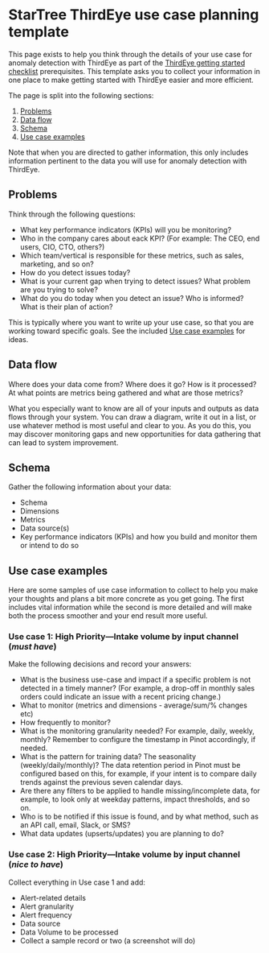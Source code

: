 
# StarTree ThirdEye use case planning template

This page exists to help you think through the details of your use case for anomaly detection with ThirdEye as part of the [ThirdEye getting started checklist](getting-started-checklist.md) prerequisites. This template asks you to collect your information in one place to make getting started with ThirdEye easier and more efficient.

The page is split into the following sections:
1. [Problems](#problems)
1. [Data flow](#data-flow)
1. [Schema](#schema)
1. [Use case examples](#use-case-examples)

Note that when you are directed to gather information, this only includes information pertinent to the data you will use for anomaly detection with ThirdEye.


## Problems

Think through the following questions:
- What key performance indicators (KPIs) will you be monitoring?
- Who in the company cares about eack KPI? (For example: The CEO, end users, CIO, CTO, others?)
- Which team/vertical is responsible for these metrics, such as sales, marketing, and so on?
- How do you detect issues today?
- What is your current gap when trying to detect issues? What problem are you trying to solve?
- What do you do today when you detect an issue? Who is informed? What is their plan of action?

This is typically where you want to write up your use case, so that you are working toward specific goals. See the included [Use case examples](#use-case-examples) for ideas.


## Data flow

Where does your data come from? Where does it go? How is it processed? At what points are metrics being gathered and what are those metrics?

What you especially want to know are all of your inputs and outputs as data flows through your system. You can draw a diagram, write it out in a list, or use whatever method is most useful and clear to you. As you do this, you may discover monitoring gaps and new opportunities for data gathering that can lead to system improvement.


## Schema

Gather the following information about your data:
- Schema
- Dimensions
- Metrics
- Data source(s)
- Key performance indicators (KPIs) and how you build and monitor them or intend to do so


## Use case examples

Here are some samples of use case information to collect to help you make your thoughts and plans a bit more concrete as you get going. The first includes vital information while the second is more detailed and will make both the process smoother and your end result more useful.

### Use case 1: High Priority&mdash;Intake volume by input channel (*must have*)

Make the following decisions and record your answers:
- What is the business use-case and impact if a specific problem is not detected in a timely manner? (For example, a drop-off in monthly sales orders could indicate an issue with a recent pricing change.)
- What to monitor (metrics and dimensions - average/sum/% changes etc)
- How frequently to monitor?
- What is the monitoring granularity needed? For example, daily, weekly, monthly? Remember to configure the timestamp in Pinot accordingly, if needed.
- What is the pattern for training data? The seasonality (weekly/daily/monthly)? The data retention period in Pinot must be configured based on this, for example, if your intent is to compare daily trends against the previous seven calendar days.
- Are there any filters to be applied to handle missing/incomplete data, for example, to look only at weekday patterns, impact thresholds, and so on.
- Who is to be notified if this issue is found, and by what method, such as an API call, email, Slack, or SMS?
- What data updates (upserts/updates) you are planning to do?

### Use case 2: High Priority&mdash;Intake volume by input channel (*nice to have*)

Collect everything in Use case 1 and add:
- Alert-related details
- Alert granularity
- Alert frequency
- Data source
- Data Volume to be processed
- Collect a sample record or two (a screenshot will do)
